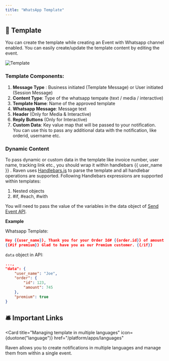 ```yaml
---
title: "WhatsApp Template"
---
```


## 📜 Template

You can create the template while creating an Event with Whatsapp channel
enabled. You can easily create/update the template content by editing the event.

![Template](/images/template.png)

### Template Components:

1. **Message Type** : Business initiated (Template Message) or User initiated
   (Session Message)
2. **Content Type**: Type of the whatsapp tempate (text / media / interactive)
3. **Template Name**: Name of the approved template
4. **Whatsapp Message**: Message text
5. **Header** (Only for Media & Interactive)
6. **Reply Buttons** (Only for Interactive)
7. **Custom Data**: Key value map that will be passed to your notification. You
   can use this to pass any additional data with the notification, like orderid,
   username etc.

### Dynamic Content

To pass dynamic or custom data in the template like invoice number, user name,
tracking link etc., you should wrap it within handlebars {{ user_name }} . Raven
uses [Handlebars.js](https://handlebarsjs.com/guide/#what-is-handlebars) to
parse the template and all handlebar operations are supported. Following
Handlebars expressions are supported within templates:

1. Nested objects
2. #if, #each, #with

You will need to pass the value of the variables in the data object of
[Send Event API](/api-reference/send-event).

**Example**

Whatsapp Template:

```json
Hey {{user_name}}, Thank you for your Order Id# {{order.id}} of amount {{order.amount}}.
{{#if premium}} Glad to have you as our Premium customer. {{/if}}
```

`data` object in API:

```json
...,
"data": {
    "user_name": "Joe",
    "order": {
        "id": 123,
        "amount": 745
    },
    "premium": true
}
```

## 🛎️ Important Links

<Card
  title="Managing template in multiple languages"
  icon={duotone("language")}
  href="/platform/apps/languages"
>
  Raven allows you to create notifications in multiple languages and manage them
  from within a single event.
</Card>
